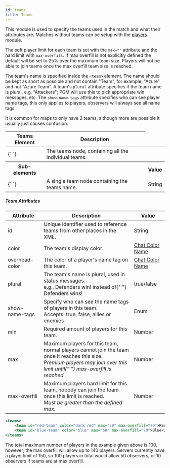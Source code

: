 ```yaml
---
id: teams
title: Teams
---
```


This module is used to specify the teams used in the match and what their attributes are.
Matches without teams can be setup with the [players](/modules/players) module.

The soft player limit for each team is set with the `max=""` attribute and the hard limit with `max-overfill`. If max overfill is not explicitly defined the default will be set to 25% over the maximum team size. Players will not be able to join teams once the max overfill team size is reached.

The team's name is specified inside the `<team>` element. The name should be kept as short as possible and not contain "Team", for example, "Azure" and not "Azure Team".
A team's `plural` attribute specifies if the team name is plural, e.g. "Attackers"; PGM will use this to pick appropriate win messages, etc. The `show-name-tags` attribute specifies who can see player name tags, this only applies to players, observers will always see all name tags.

It is common for maps to only have 2 teams, although more are possible it usually just causes confusion.

<div className="table-container">
  <table>
    <thead>
      <tr>
        <th>Teams Element</th>
        <th>Description</th>
      </tr>
    </thead>
    <tbody>
      <tr>
        <td>
          <label>{`<teams> </teams>`}</label>
        </td>
        <td>The teams node, containing all the individual teams.</td>
      </tr>
      <tr>
        <th>Sub-elements</th>
        <th />
        <th>Value</th>
      </tr>
      <tr>
        <td>
          <label>{`<team> </team>`}</label>
        </td>
        <td>A single team node containing the teams name.</td>
        <td>
          <span className="badge badge--primary">String</span>
        </td>
      </tr>
    </tbody>
  </table>
</div>

##### Team Attributes

<div className="table-container">
  <table>
    <thead>
      <tr>
        <th style={{ minWidth: "130px" }}>Attribute</th>
        <th>Description</th>
        <th style={{ minWidth: "120px" }}>Value</th>
      </tr>
    </thead>
    <tbody>
      <tr>
        <td>
          <label>id</label>
        </td>
        <td>
          Unique identifier used to reference teams from other places in the
          XML.
        </td>
        <td>
          <span className="badge badge--primary">String</span>
        </td>
      </tr>
      <tr>
        <td>
          <label>color</label>
        </td>
        <td>The team's display color.</td>
        <td>
          <a href="/reference/formatting#chatColors">Chat Color Name</a>
        </td>
      </tr>
      <tr>
        <td>
          <label>overhead-color</label>
        </td>
        <td>The color of a player's name tag on this team.</td>
        <td>
          <a href="/reference/formatting#chatColors">Chat Color Name</a>
        </td>
      </tr>
      <tr>
        <td>
          <label>plural</label>
        </td>
        <td>
          The team's name is plural, used in status messages.
          <br />
          e.g., <label>Defenders win!</label> instead of{" "}
          <label>Defenders wins!</label>
        </td>
        <td>
          <span className="badge badge--primary">true/false</span>
        </td>
      </tr>
      <tr>
        <td>
          <label>show-name-tags</label>
        </td>
        <td>
          Specify who can see the name tags of players in this team.
          <br />
          Accepts:
          <label>true</label>, <label>false</label>, <label>allies</label> or <label>enemies</label>
        </td>
        <td>
          <span className="badge badge--primary">Enum</span>
        </td>
      </tr>
      <tr>
        <td>
          <label>min</label>
        </td>
        <td>Required amount of players for this team.</td>
        <td>
          <span className="badge badge--primary">Number</span>
        </td>
      </tr>
      <tr>
        <td>
          <label>max</label>
        </td>
        <td>
          Maximum players for this team, normal players cannot join the team
          once it reaches this size.
          <br />
          <i>
            Premium players may join over this limit until{" "}
            <label>max-overfill</label> is reached.
          </i>
        </td>
        <td>
          <span className="badge badge--primary">Number</span>
        </td>
      </tr>
      <tr>
        <td>
          <label>max-overfill</label>
        </td>
        <td>
          Maximum players hard limit for this team, nobody can join the team
          once this limit is reached.
          <br />
          <i>
            Must be greater than the defined <label>max</label>.
          </i>
        </td>
        <td>
          <span className="badge badge--primary">Number</span>
        </td>
      </tr>
    </tbody>
  </table>
</div>

```xml
<teams>
    <team id="red-team" color="dark red" max="50" max-overfill="70">Red</team>
    <team id="blue-team" color="blue" max="50" max-overfill="70">Blue</team>
</teams>
```

The total maximum number of players in the example given above is 100, however, the max overfill will allow up to 140 players. Servers currently have a player limit of 150, so 100 players in total would allow 50 observers, or 10 observers if teams are at max overfill.
